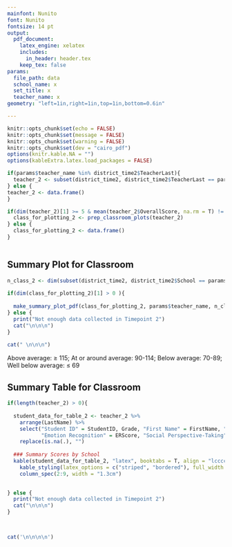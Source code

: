 ```yaml
---
mainfont: Nunito
font: Nunito
fontsize: 14 pt
output:
  pdf_document:
    latex_engine: xelatex
    includes:
      in_header: header.tex
    keep_tex: false
params: 
  file_path: data
  school_name: x
  set_title: x
  teacher_name: x
geometry: "left=1in,right=1in,top=1in,bottom=0.6in"

---
```


```r

knitr::opts_chunk$set(echo = FALSE)
knitr::opts_chunk$set(message = FALSE)
knitr::opts_chunk$set(warning = FALSE)
knitr::opts_chunk$set(dev = "cairo_pdf")
options(knitr.kable.NA = "")
options(kableExtra.latex.load_packages = FALSE)

```


```r

if(params$teacher_name %in% district_time2$TeacherLast){
  teacher_2 <- subset(district_time2, district_time2$TeacherLast == params$teacher_name)  
} else {
teacher_2 <- data.frame()
}

if(dim(teacher_2)[1] >= 5 & mean(teacher_2$OverallScore, na.rm = T) != "NaN"){
  class_for_plotting_2 <- prep_classroom_plots(teacher_2)
} else {
  class_for_plotting_2 <- data.frame()
}



```



## Summary Plot for Classroom
```r

n_class_2 <- dim(subset(district_time2, district_time2$School == params$school_name & district_time2$TeacherLast == params$teacher_name))[1]
  
if(dim(class_for_plotting_2)[1] > 0 ){
  
  make_summary_plot_pdf(class_for_plotting_2, params$teacher_name, n_class_2)
} else {
  print("Not enough data collected in Timepoint 2")
  cat("\n\n\n")
}
 
cat(" \n\n\n")

```
Above average: $\geq$ 115; At or around average: 90-114; Below average: 70-89; Well below average: $\leq$ 69


## Summary Table for Classroom
```r

if(length(teacher_2) > 0){
  
  student_data_for_table_2 <- teacher_2 %>% 
    arrange(LastName) %>% 
    select("Student ID" = StudentID, Grade, "First Name" = FirstName, "Last Name" = LastName, "Overall" = OverallScore,
           "Emotion Recognition" = ERScore, "Social Perspective-Taking" = SPTScore, "Social Problem-Solving" = SPSScore, "Self Control" = SCScore) %>% 
    replace(is.na(.), "")
  
  ### Summary Scores by School
  kable(student_data_for_table_2, "latex", booktabs = T, align = "lcccccccc", linesep = "") %>% 
    kable_styling(latex_options = c("striped", "bordered"), full_width = F) %>% 
    column_spec(2:9, width = "1.3cm") 

  
} else {
  print("Not enough data collected in Timepoint 2")
  cat("\n\n\n")
}
 


cat('\n\n\n\n')

```

